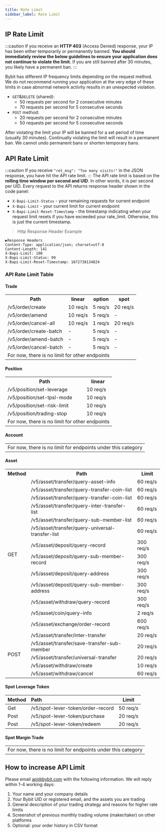 ```yaml
---
title: Rate Limit
sidebar_label: Rate Limit
---
```


## IP Rate Limit
:::caution
If you receive an **HTTP 403** (Access Denied) response, your IP has been either temporarily or permanently banned.
**You should immediately review the below guidelines to ensure your application does not continue to violate the limit.**
If you are still banned after 30 minutes, you likely have a permanent ban.
:::

Bybit has different IP frequency limits depending on the request method. We do not recommend running your application
at the very edge of these limits in case abnormal network activity results in an unexpected violation.

* `GET`&`DELETE` (shared):
    * 50 requests per second for 2 consecutive minutes
    * 70 requests per second for 5 consecutive seconds
* `POST` method:
    * 20 requests per second for 2 consecutive minutes
    * 50 requests per second for 5 consecutive seconds

After violating the limit your IP will be banned for a set period of time (usually 30 minutes). Continually violating
the limit will result in a permanent ban. We cannot undo permanent bans or shorten temporary bans.

## API Rate Limit
:::caution
If you receive `"ret_msg": "Too many visits!"` in the JSON response, you have hit the API rate limit.
:::
The API rate limit is based on the **rolling time window per second and UID**. In other words, it is per second per UID.
Every request to the API returns response header shown in the code panel:
* `X-Bapi-Limit-Status` - your remaining requests for current endpoint
* `X-Bapi-Limit` - your current limit for current endpoint
* `X-Bapi-Limit-Reset-Timestamp` - the timestamp indicating when your request limit resets if you have exceeded your rate_limit. Otherwise, this is just the current timestamp.

> Http Response Header Example

```http
▶Response Headers
Content-Type: application/json; charset=utf-8
Content-Length: 141
X-Bapi-Limit: 100
X-Bapi-Limit-Status: 99
X-Bapi-Limit-Reset-Timestamp: 1672738134824
```

### API Rate Limit Table
#### Trade
<table border="0.8">
    <tr>
        <th>Path</th><th>linear</th><th>option</th><th>spot</th>
    </tr>
    <tr>
        <td>/v5/order/create</td><td>10 req/s</td><td>5 req/s</td><td>20 req/s</td>
    </tr>
    <tr>
        <td>/v5/order/amend</td><td>10 req/s</td><td>5 req/s</td><td>-</td>
    </tr>
    <tr>
        <td>/v5/order/cancel-all</td><td>10 req/s</td><td>1 req/s</td><td>20 req/s</td>
    </tr>
    <tr>
        <td>/v5/order/create-batch</td><td>-</td><td>5 req/s</td><td>-</td>
    </tr>
    <tr>
        <td>/v5/order/amend-batch</td><td>-</td><td>5 req/s</td><td>-</td>
    </tr>
    <tr>
        <td>/v5/order/cancel-batch</td><td>-</td><td>5 req/s</td><td>-</td>
    </tr>
    <tr>
        <td colSpan="4">For now, there is no limit for other endpoints</td>
    </tr>
</table>

#### Position
<table border="0.8">
    <tr>
        <th>Path</th><th>linear</th>
    </tr>
    <tr>
        <td>/v5/position/set-leverage</td><td>10 req/s</td>
    </tr>
    <tr>
        <td>/v5/position/set-tpsl-mode</td><td>10 req/s</td>
    </tr>
    <tr>
        <td>/v5/position/set-risk-limit</td><td>10 req/s</td>
    </tr>
    <tr>
        <td>/v5/position/trading-stop</td><td>10 req/s</td>
    </tr>
    <tr>
        <td colSpan="2">For now, there is no limit for other endpoints</td>
    </tr>
</table>

#### Account
<table border="0.8">
    <tr>
        <td>For now, there is no limit for endpoints under this category</td>
    </tr>
</table>

#### Asset
<table border="0.8">
    <tr>
        <th>Method</th><th>Path</th><th>Limit</th>
    </tr>
    <tr>
        <td rowSpan="13">GET</td><td>/v5/asset/transfer/query-asset-info</td><td>60 req/s</td>
    </tr>
    <tr>
        <td>/v5/asset/transfer/query-transfer-coin-list</td><td>60 req/s</td>
    </tr>
    <tr>
        <td>/v5/asset/transfer/query-transfer-coin-list</td><td>60 req/s</td>
    </tr>
    <tr>
        <td>/v5/asset/transfer/query-inter-transfer-list</td><td>60 req/s</td>
    </tr>
    <tr>
        <td>/v5/asset/transfer/query-sub-member-list</td><td>60 req/s</td>
    </tr>
    <tr>
        <td>/v5/asset/transfer/query-universal-transfer-list</td><td>60 req/s</td>
    </tr>
    <tr>
        <td>/v5/asset/deposit/query-record</td><td>300 req/s</td>
    </tr>
    <tr>
        <td>/v5/asset/deposit/query-sub-member-record</td><td>300 req/s</td>
    </tr>
    <tr>
        <td>/v5/asset/deposit/query-address</td><td>300 req/s</td>
    </tr>
    <tr>
        <td>/v5/asset/deposit/query-sub-member-address</td><td>300 req/s</td>
    </tr>
    <tr>
        <td>/v5/asset/withdraw/query-record</td><td>300 req/s</td>
    </tr>
    <tr>
        <td>/v5/asset/coin/query-info</td><td>2 req/s</td>
    </tr>
    <tr>
        <td>/v5/asset/exchange/order-record</td><td>600 req/s</td>
    </tr>
    <tr>
        <td rowSpan="5">POST</td><td>/v5/asset/transfer/inter-transfer</td><td>20 req/s</td>
    </tr>
    <tr>
        <td>/v5/asset/transfer/save-transfer-sub-member</td><td>20 req/s</td>
    </tr>
    <tr>
        <td>/v5/asset/transfer/universal-transfer</td><td>20 req/s</td>
    </tr>
    <tr>
        <td>/v5/asset/withdraw/create</td><td>10 req/s</td>
    </tr>
    <tr>
        <td>/v5/asset/withdraw/cancel</td><td>60 req/s</td>
    </tr>
</table>

#### Spot Leverage Token
|Method |Path |Limit |
|:----|:----|----|
|Get |/v5/spot-lever-token/order-record | 50 req/s|
|Post |/v5/spot-lever-token/purchase | 20 req/s|
|Post |/v5/spot-lever-token/redeem | 20 req/s|

#### Spot Margin Trade
<table border="0.8">
    <tr>
        <td>For now, there is no limit for endpoints under this category</td>
    </tr>
</table>

## How to increase API Limit
Please email api@bybit.com with the following information. We will reply within 1-4 working days:
1. Your name and your company details
2. Your Bybit UID or registered email, and the assets you are trading
3. General description of your trading strategy and reasons for higher rate limits
4. Screenshot of previous monthly trading volume (maker/taker) on other platforms
5. Optional: your order history in CSV format